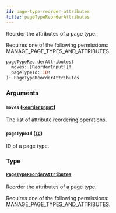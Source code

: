 ```yaml
---
id: page-type-reorder-attributes
title: pageTypeReorderAttributes
---
```



Reorder the attributes of a page type. 

Requires one of the following permissions: MANAGE_PAGE_TYPES_AND_ATTRIBUTES.

```graphql
pageTypeReorderAttributes(
  moves: [ReorderInput!]!
  pageTypeId: ID!
): PageTypeReorderAttributes
```


### Arguments

#### `moves` ([`ReorderInput`](../../../developer/api-reference/inputs/reorder-input))

The list of attribute reordering operations.


#### `pageTypeId` ([`ID`](../../../developer/api-reference/scalars/id))

ID of a page type.


### Type

#### [`PageTypeReorderAttributes`](../../../developer/api-reference/objects/page-type-reorder-attributes) 

Reorder the attributes of a page type. 

Requires one of the following permissions: MANAGE_PAGE_TYPES_AND_ATTRIBUTES.




